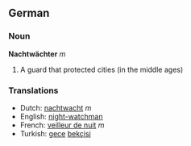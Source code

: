 ==German==

===Noun===
'''Nachtwächter''' ''m''

# A guard that protected cities (in the middle ages)

===Translations===
*Dutch: [[nachtwacht]] ''m''
*English: [[night-watchman]]
*French: [[veilleur de nuit]] ''m''
*Turkish: [[gece]] [[bekçisi]]
